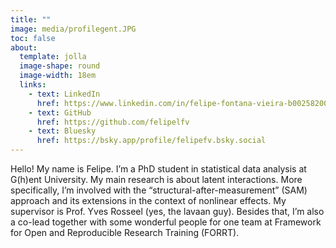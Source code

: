 ```yaml
---
title: ""
image: media/profilegent.JPG
toc: false
about: 
  template: jolla
  image-shape: round
  image-width: 18em
  links:
    - text: LinkedIn
      href: https://www.linkedin.com/in/felipe-fontana-vieira-b00258200/
    - text: GitHub
      href: https://github.com/felipelfv
    - text: Bluesky
      href: https://bsky.app/profile/felipefv.bsky.social
---
```


Hello! My name is Felipe. I’m a PhD student in statistical data analysis at G(h)ent University. My main research is about latent interactions. More specifically, I’m involved with the "structural-after-measurement" (SAM) approach and its extensions in the context of nonlinear effects. My supervisor is Prof. Yves Rosseel (yes, the lavaan guy). Besides that, I’m also a co-lead together with some wonderful people for one team at Framework for Open and Reproducible Research Training (FORRT).
